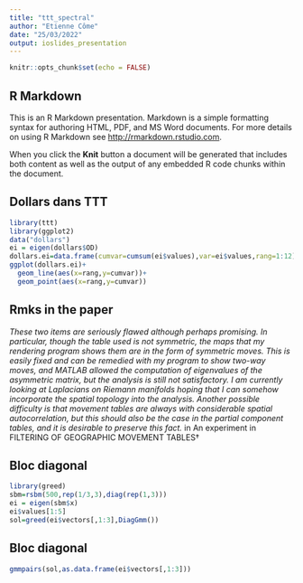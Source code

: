 ```yaml
---
title: "ttt_spectral"
author: "Etienne Côme"
date: "25/03/2022"
output: ioslides_presentation
---
```


```r
knitr::opts_chunk$set(echo = FALSE)
```

## R Markdown

This is an R Markdown presentation. Markdown is a simple formatting syntax for authoring HTML, PDF, and MS Word documents. For more details on using R Markdown see <http://rmarkdown.rstudio.com>.

When you click the **Knit** button a document will be generated that includes both content as well as the output of any embedded R code chunks within the document.


## Dollars dans TTT

```r
library(ttt)
library(ggplot2)
data("dollars")
ei = eigen(dollars$OD)
dollars.ei=data.frame(cumvar=cumsum(ei$values),var=ei$values,rang=1:12)
ggplot(dollars.ei)+
  geom_line(aes(x=rang,y=cumvar))+
  geom_point(aes(x=rang,y=cumvar))
```

## Rmks in the paper

<i>These two items are seriously flawed although perhaps promising. In particular, though the table used is not symmetric, the maps that my rendering program shows them are in the form of symmetric moves. This is easily fixed and can be remedied with my program to show two-way moves, and MATLAB allowed the computation of eigenvalues of the asymmetric matrix, but the analysis is still not satisfactory. I am currently looking at Laplacians on Riemann manifolds hoping that I can somehow incorporate the spatial topology into the analysis. Another possible difficulty is that movement tables are always with considerable spatial autocorrelation, but this should also be the case in the partial component tables, and it is desirable to preserve this fact.</i>
in An experiment in FILTERING OF GEOGRAPHIC MOVEMENT TABLES†

## Bloc diagonal

```r
library(greed)
sbm=rsbm(500,rep(1/3,3),diag(rep(1,3)))
ei = eigen(sbm$x)
ei$values[1:5]
sol=greed(ei$vectors[,1:3],DiagGmm())
```

## Bloc diagonal 

```r
gmmpairs(sol,as.data.frame(ei$vectors[,1:3]))
```
